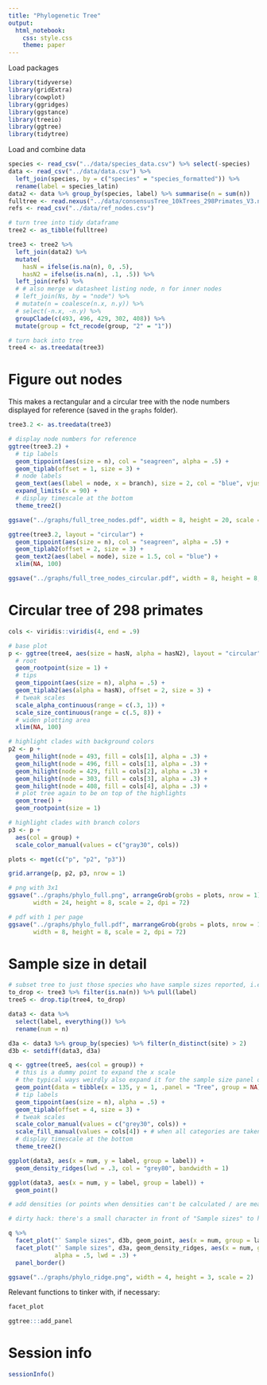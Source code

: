 ```yaml
---
title: "Phylogenetic Tree"
output: 
  html_notebook:
    css: style.css
    theme: paper
---
```


Load packages

```r
library(tidyverse)
library(gridExtra)
library(cowplot)
library(ggridges)
library(ggstance)
library(treeio)
library(ggtree)
library(tidytree)
```

Load and combine data

```r
species <- read_csv("../data/species_data.csv") %>% select(-species)
data <- read_csv("../data/data.csv") %>% 
  left_join(species, by = c("species" = "species_formatted")) %>% 
  rename(label = species_latin)
data2 <- data %>% group_by(species, label) %>% summarise(n = sum(n))
fulltree <- read.nexus("../data/consensusTree_10kTrees_298Primates_V3.nex")
refs <- read_csv("../data/ref_nodes.csv")
```

```r
# turn tree into tidy dataframe
tree2 <- as_tibble(fulltree)

tree3 <- tree2 %>% 
  left_join(data2) %>% 
  mutate(
    hasN = ifelse(is.na(n), 0, .5),
    hasN2 = ifelse(is.na(n), .1, .5)) %>% 
  left_join(refs) %>% 
  # # also merge w datasheet listing node, n for inner nodes
  # left_join(Ns, by = "node") %>% 
  # mutate(n = coalesce(n.x, n.y)) %>% 
  # select(-n.x, -n.y) %>% 
  groupClade(c(493, 496, 429, 302, 408)) %>% 
  mutate(group = fct_recode(group, "2" = "1"))

# turn back into tree
tree4 <- as.treedata(tree3)
```

# Figure out nodes

This makes a rectangular and a circular tree with the node numbers displayed for reference (saved in the `graphs` folder).

```r
tree3.2 <- as.treedata(tree3)
```

```r
# display node numbers for reference
ggtree(tree3.2) +
  # tip labels
  geom_tippoint(aes(size = n), col = "seagreen", alpha = .5) +
  geom_tiplab(offset = 1, size = 3) +
  # node labels
  geom_text(aes(label = node, x = branch), size = 2, col = "blue", vjust = -.5) +
  expand_limits(x = 90) +
  # display timescale at the bottom
  theme_tree2()
```

```r
ggsave("../graphs/full_tree_nodes.pdf", width = 8, height = 20, scale = 2)
```

```r
ggtree(tree3.2, layout = "circular") +
  geom_tippoint(aes(size = n), col = "seagreen", alpha = .5) +
  geom_tiplab2(offset = 2, size = 3) +
  geom_text2(aes(label = node), size = 1.5, col = "blue") +
  xlim(NA, 100)
```

```r
ggsave("../graphs/full_tree_nodes_circular.pdf", width = 8, height = 8, scale = 2)
```

# Circular tree of 298 primates

```r
cols <- viridis::viridis(4, end = .9)
```

```r
# base plot
p <- ggtree(tree4, aes(size = hasN, alpha = hasN2), layout = "circular") +
  # root
  geom_rootpoint(size = 1) +
  # tips
  geom_tippoint(aes(size = n), alpha = .5) +
  geom_tiplab2(aes(alpha = hasN), offset = 2, size = 3) +
  # tweak scales
  scale_alpha_continuous(range = c(.3, 1)) +
  scale_size_continuous(range = c(.5, 8)) +
  # widen plotting area
  xlim(NA, 100)
```

```r
# highlight clades with background colors
p2 <- p + 
  geom_hilight(node = 493, fill = cols[1], alpha = .3) +
  geom_hilight(node = 496, fill = cols[1], alpha = .3) +
  geom_hilight(node = 429, fill = cols[2], alpha = .3) +
  geom_hilight(node = 303, fill = cols[3], alpha = .3) +
  geom_hilight(node = 408, fill = cols[4], alpha = .3) +
  # plot tree again to be on top of the highlights
  geom_tree() +
  geom_rootpoint(size = 1)
```

```r
# highlight clades with branch colors
p3 <- p + 
  aes(col = group) +
  scale_color_manual(values = c("gray30", cols))
```

```r
plots <- mget(c("p", "p2", "p3"))
```

```r
grid.arrange(p, p2, p3, nrow = 1)
```

```r
# png with 3x1
ggsave("../graphs/phylo_full.png", arrangeGrob(grobs = plots, nrow = 1), 
       width = 24, height = 8, scale = 2, dpi = 72)

# pdf with 1 per page
ggsave("../graphs/phylo_full.pdf", marrangeGrob(grobs = plots, nrow = 1, ncol = 1), 
       width = 8, height = 8, scale = 2, dpi = 72)
```

# Sample size in detail

```r
# subset tree to just those species who have sample sizes reported, i.e. those who were tested
to_drop <- tree3 %>% filter(is.na(n)) %>% pull(label)
tree5 <- drop.tip(tree4, to_drop)
```

```r
data3 <- data %>% 
  select(label, everything()) %>% 
  rename(num = n)

d3a <- data3 %>% group_by(species) %>% filter(n_distinct(site) > 2)
d3b <- setdiff(data3, d3a)
```

```r
q <- ggtree(tree5, aes(col = group)) +
  # this is a dummy point to expand the x scale
  # the typical ways weirdly also expand it for the sample size panel once that's added
  geom_point(data = tibble(x = 135, y = 1, .panel = "Tree", group = NA)) +
  # tip labels
  geom_tippoint(aes(size = n), alpha = .5) +
  geom_tiplab(offset = 4, size = 3) +
  # tweak scales
  scale_color_manual(values = c("grey30", cols)) +
  scale_fill_manual(values = cols[4]) + # when all categories are taken: cols
  # display timescale at the bottom
  theme_tree2()
```

```r
ggplot(data3, aes(x = num, y = label, group = label)) +
  geom_density_ridges(lwd = .3, col = "grey80", bandwidth = 1)

ggplot(data3, aes(x = num, y = label, group = label)) +
  geom_point()
```

```r
# add densities (or points when densities can't be calculated / are meaningless)

# dirty hack: there's a small character in front of "Sample sizes" to have that panel sort to the right (alphabetically) until I figure out why it doesn't just go by order. This cropped up as an issue when I added the dummy point for the x-axis expansion...

q %>% 
  facet_plot("ٴ Sample sizes", d3b, geom_point, aes(x = num, group = label, alpha = .5)) %>% 
  facet_plot("ٴ Sample sizes", d3a, geom_density_ridges, aes(x = num, group = label, fill = group), 
             alpha = .5, lwd = .3) +
  panel_border()
```

```r
ggsave("../graphs/phylo_ridge.png", width = 4, height = 3, scale = 2)
```

Relevant functions to tinker with, if necessary:

```r
facet_plot
```

```r
ggtree:::add_panel
```

# Session info

```r
sessionInfo()
```

